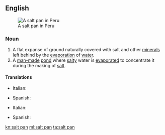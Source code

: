 {{also|saltpan}}
==English==
[[Image:Salineras de Maras, Maras, Perú, 2015-07-30, DD 03-07 PAN.JPG|thumb|right|A salt pan in Peru]]
===Noun===
{{en-noun}}
{{wikipedia}}

# A flat expanse of ground naturally covered with salt and other [[mineral]]s left behind by the [[evaporation]] of [[water]].
# A [[man-made]] [[pond]] where [[salty]] water is [[evaporate]]d to concentrate it during the making of [[salt]].

====Translations====
{{trans-top|A flat expanse of ground covered with salt}}
* Italian: {{t+|it|salina|f}}
{{trans-mid}}
* Spanish: {{t|es|salinera|f}}
{{trans-bottom}}

{{trans-top|A man-made pond where salty water is evaporated}}
* Italian: {{t+|it|salina|f}}
{{trans-mid}}
* Spanish: {{t|es|salinera|f}}
{{trans-bottom}}

[[kn:salt pan]]
[[ml:salt pan]]
[[ta:salt pan]]